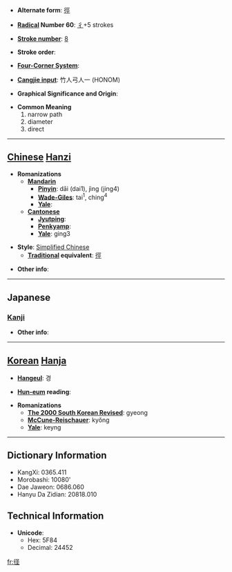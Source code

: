 * '''Alternate form''': [[徑]]

* '''[[Wiktionary:Chinese radical index| Radical]] Number 60''': [[Wiktionary:Chinese radical index 彳|彳]]+5 strokes

* '''[[Wiktionary:Chinese total strokes index|Stroke number]]''': [[Wiktionary:Chinese total strokes index 8|8]]

* '''Stroke order''': 

* '''[[Wiktionary:Chinese four corner index|Four-Corner System]]''': 

* '''[[Wiktionary:Chinese Cangjie index|Cangjie input]]''': 竹人弓人一 (HONOM)

* '''Graphical Significance and Origin''': 

* '''Common Meaning'''
*#narrow path
*# diameter
*# direct


----

== [[Chinese]] [[Hanzi]] ==

* '''Romanizations'''
** '''[[Mandarin]]'''
*** '''[[Pinyin]]''': dāi (dai1), jìng (jing4)
*** '''[[Wade-Giles]]''': tai<sup>1</sup>, ching<sup>4</sup>
*** '''[[Yale]]''': 
** '''[[Cantonese]]'''
*** '''[[Jyutping]]''':
*** '''[[Penkyamp]]''': 
*** '''[[Yale]]''': ging3

* '''Style''': [[Simplified Chinese]] 
** '''[[Traditional Chinese|Traditional]] equivalent''': [[徑]]

* '''Other info''': 

----

==Japanese==
===[[Kanji]]===
{{kanji|on readings=[[けい]] (kei)|kun readings=[[こみち]] (komichi), [[みち]] (michi), [[さしわたし]] (sashiwatashi)}}

* '''Other info''':  

----

== [[Korean]] [[Hanja]] ==

* '''[[Hangeul]]''': 경

* '''[[Hun-eum]] reading''': 

* '''Romanizations'''
** '''[[The 2000 South Korean Revised Romanization|The 2000 South Korean Revised]]''': gyeong
** '''[[McCune-Reischauer]]''': kyŏng
** '''[[Yale]]''': keyng

----

== Dictionary Information ==

* KangXi: 0365.411
* Morobashi: 10080'
* Dae Jaweon: 0686.060
* Hanyu Da Zidian: 20818.010

== Technical Information ==

* '''Unicode''':
** Hex: 5F84
** Decimal: 24452

[[fr:径]]